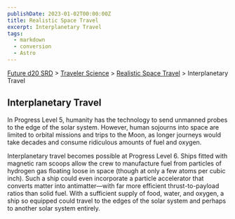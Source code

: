 ```yaml
---
publishDate: 2023-01-02T00:00:00Z
title: Realistic Space Travel
excerpt: Interplanetary Travel
tags:
  - markdown
  - conversion
  - Astro
---
```






[Future d20 SRD](/#futureD20) > [Traveler Science](future-d20-srd-traveler-science-index) > [Realistic Space Travel](future-d20-srd-traveler-science-realistic-space-travel-index) > Interplanetary Travel




## Interplanetary Travel


In Progress Level 5, humanity has the technology to send unmanned probes to the edge of the solar system. However, human sojourns into space are limited to orbital missions and trips to the Moon, as longer journeys would take decades and consume ridiculous amounts of fuel and oxygen.


Interplanetary travel becomes possible at Progress Level 6. Ships fitted with magnetic ram scoops allow the crew to manufacture fuel from particles of hydrogen gas floating loose in space (though at only a few atoms per cubic inch). Such a ship could even incorporate a particle accelerator that converts matter into antimatter—with far more efficient thrust-to-payload ratios than solid fuel. With a sufficient supply of food, water, and oxygen, a ship so equipped could travel to the edges of the solar system and perhaps to another solar system entirely.



